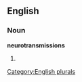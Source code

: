 ==English==

===Noun===
'''neurotransmissions'''

# {{plural of|[[neurotransmission]]}}

[[Category:English plurals]]